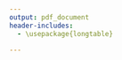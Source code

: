 ```yaml
---
output: pdf_document
header-includes:
  - \usepackage{longtable}

---
```





\begin{acronym}
 \acro{O/W }{asdfasdf}
 \acro{HPLC}{asdfasdf}
 \acro{NNLS}{asdfasdf}
 \acro{CLSM}{}
 \acro{CPMG}{dfasdfasdfasdfasd}
 \acro{Test Eintrag}{asdfasdfasdfasdf}

\end{acronym}
